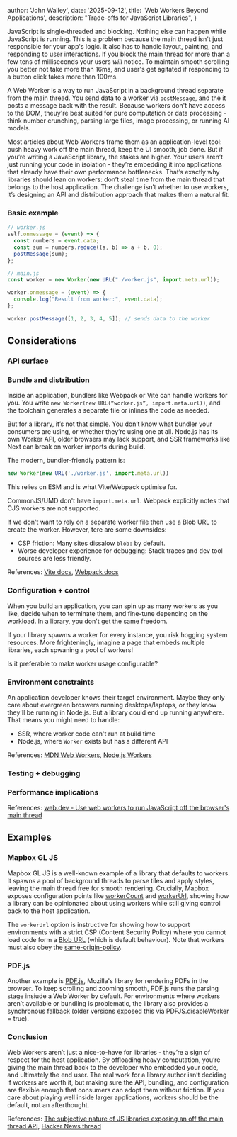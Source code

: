 
  author: 'John Walley',
  date: '2025-09-12',
  title: 'Web Workers Beyond Applications',
  description: "Trade-offs for JavaScript Libraries",
}


JavaScript is single-threaded and blocking. Nothing else can happen while JavaScript is running. This is a problem because the main thread isn't just responsible for your app's logic. It also has to handle layout, painting, and responding to user interactions. If you block the main thread for more than a few tens of milliseconds your users *will* notice. To maintain smooth scrolling you better not take more than 16ms, and user's get agitated if responding to a button click takes more than 100ms.

A Web Worker is a way to run JavaScript in a background thread separate from the main thread. You send data to a worker via `postMessage`, and the it posts a message back with the result. Because workers don't have access to the DOM, theuy're best suited for pure computation or data processing - think number crunching, parsing large files, image processing, or running AI models.

Most articles about Web Workers frame them as an application-level tool: push heavy work off the main thread, keep the UI smooth, job done. But if you’re writing a JavaScript library, the stakes are higher. Your users aren’t just running your code in isolation - they’re embedding it into applications that already have their own performance bottlenecks. That’s exactly why libraries should lean on workers: don’t steal time from the main thread that belongs to the host application. The challenge isn’t whether to use workers, it’s designing an API and distribution approach that makes them a natural fit.

### Basic example

```js
// worker.js
self.onmessage = (event) => {
  const numbers = event.data;
  const sum = numbers.reduce((a, b) => a + b, 0);
  postMessage(sum);
};
```

```js
// main.js
const worker = new Worker(new URL("./worker.js", import.meta.url));

worker.onmessage = (event) => {
  console.log("Result from worker:", event.data);
};

worker.postMessage([1, 2, 3, 4, 5]); // sends data to the worker
```

## Considerations

### API surface

### Bundle and distribution

Inside an application, bundlers like Webpack or Vite can handle workers for you. You write `new Worker(new URL(“worker.js”, import.meta.url))`, and the toolchain generates a separate file or inlines the code as needed.

But for a library, it’s not that simple. You don’t know what bundler your consumers are using, or whether they’re using one at all. Node.js has its own Worker API, older browsers may lack support, and SSR frameworks like Next can break on worker imports during build.

The modern, bundler-friendly pattern is:

```js
new Worker(new URL('./worker.js', import.meta.url))
```

This relies on ESM and is what Vite/Webpack optimise for.

CommonJS/UMD don't have `import.meta.url`. Webpack explicitly notes that CJS workers are not supported.

If we don't want to rely on a separate worker file then use a Blob URL to create the worker. However, tere are some downsides:

- CSP friction: Many sites dissalow `blob:` by default.
- Worse developer experience for debugging: Stack traces and dev tool sources are less friendly.

References: [Vite docs](https://vite.dev/guide/features.html#web-workers), [Webpack docs](https://webpack.js.org/guides/web-workers/)

### Configuration + control

When you build an application, you can spin up as many workers as you like, decide when to terminate them, and fine-tune depending on the workload. In a library, you don't get the same freedom.

If your library spawns a worker for every instance, you risk hogging system resources. More frighteningly, imagine a page that embeds multiple libraries, each spwaning a pool of workers!

Is it preferable to make worker usage configurable?

### Environment constraints

An application developer knows their target environment. Maybe they only care about evergreen broswers running desktops/laptops, or they know they'll be running in Node.js. But a library could end up running anywhere. That means you might need to handle:

- SSR, where worker code can't run at build time
- Node.js, where `Worker` exists but has a different API

References: [MDN Web Workers](https://developer.mozilla.org/en-US/docs/Web/API/Web_Workers_API), [Node.js Workers](https://nodejs.org/api/worker_threads.html)

### Testing + debugging

### Performance implications

References: [web.dev - Use web workers to run JavaScript off the browser's main thread](https://web.dev/articles/off-main-thread)

## Examples

### Mapbox GL JS

Mapbox GL JS is a well-known example of a library that defaults to workers. It spawns a pool of background threads to parse tiles and apply styles, leaving the main thread free for smooth rendering. Crucially, Mapbox exposes configuration points like [workerCount](https://docs.mapbox.com/mapbox-gl-js/api/properties/#workercount) and [workerUrl](https://docs.mapbox.com/mapbox-gl-js/api/properties/#workerurl), showing how a library can be opinionated about using workers while still giving control back to the host application.

The `workerUrl` option is instructive for showing how to support environments with a strict CSP (Content Security Policy) where you cannot load code form a [Blob URL](https://developer.mozilla.org/en-US/docs/Web/API/URL/createObjectURL) (which is default behaviour). Note that workers must also obey the [same-origin-policy](https://developer.mozilla.org/en-US/docs/Web/Security/Same-origin_policy).

### PDF.js

Another example is [PDF.js](https://github.com/mozilla/pdf.js), Mozilla's library for rendering PDFs in the browser. To keep scrolling and zooming smooth, PDF.js runs the parsing stage insiude a Web Worker by default. For environments where workers aren’t available or bundling is problematic, the library also provides a synchronous fallback (older versions exposed this via PDFJS.disableWorker = true).

### Conclusion

Web Workers aren’t just a nice-to-have for libraries - they’re a sign of respect for the host application. By offloading heavy computation, you’re giving the main thread back to the developer who embedded your code, and ultimately the end user. The real work for a library author isn’t deciding if workers are worth it, but making sure the API, bundling, and configuration are flexible enough that consumers can adopt them without friction. If you care about playing well inside larger applications, workers should be the default, not an afterthought.

References: [The subjective nature of JS libraries exposing an off the main thread API](https://nickb.dev/blog/the-subjective-nature-of-js-libraries-exposing-an-off-the-main-thread-api/), [Hacker News thread](https://news.ycombinator.com/item?id=37037039)